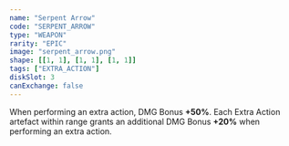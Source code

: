 ```yaml
---
name: "Serpent Arrow"
code: "SERPENT_ARROW"
type: "WEAPON"
rarity: "EPIC"
image: "serpent_arrow.png"
shape: [[1, 1], [1, 1], [1, 1]]
tags: ["EXTRA_ACTION"]
diskSlot: 3
canExchange: false
---
```


When performing an extra action, DMG Bonus **+50%**. Each Extra Action artefact within range grants an additional DMG Bonus **+20%** when performing an extra action.
